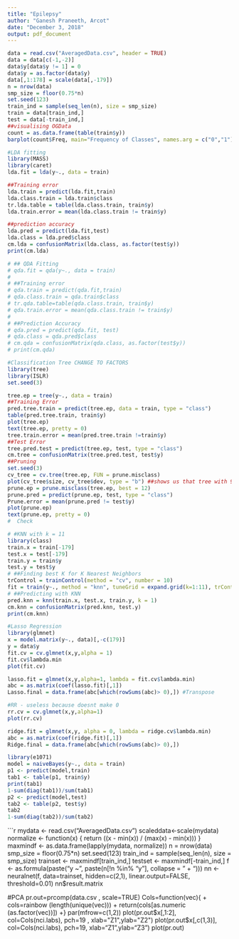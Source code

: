 ---
title: "Epilepsy"
author: "Ganesh Praneeth, Arcot"
date: "December 3, 2018"
output: pdf_document
---

```{r}
data = read.csv("AveragedData.csv", header = TRUE)
data = data[c(-1,-2)]
data$y[data$y != 1] = 0
data$y = as.factor(data$y)
data[,1:178] = scale(data[,-179])
n = nrow(data)
smp_size = floor(0.75*n)
set.seed(123)
train_ind = sample(seq_len(n), size = smp_size)
train = data[train_ind,]
test = data[-train_ind,]
##visualising OGData
count = as.data.frame(table(train$y))
barplot(count$Freq, main="Frequency of Classes", names.arg = c("0","1"), xlab = "Class", ylab = "Count")

```

```{r}
#LDA fitting
library(MASS)
library(caret)
lda.fit = lda(y~., data = train)

##Training error
lda.train = predict(lda.fit,train)
lda.class.train = lda.train$class
tr.lda.table = table(lda.class.train, train$y)
lda.train.error = mean(lda.class.train != train$y)

##prediction accuracy
lda.pred = predict(lda.fit,test)
lda.class = lda.pred$class
cm.lda = confusionMatrix(lda.class, as.factor(test$y))
print(cm.lda)
```

```{r}
# ## QDA Fitting
# qda.fit = qda(y~., data = train)
# 
# ##Training error
# qda.train = predict(qda.fit,train)
# qda.class.train = qda.train$class
# tr.qda.table=table(qda.class.train, train$y)
# qda.train.error = mean(qda.class.train != train$y)
# 
# ##Prediction Accuracy
# qda.pred = predict(qda.fit, test)
# qda.class = qda.pred$class
# cm.qda = confusionMatrix(qda.class, as.factor(test$y))
# print(cm.qda)
```

```{r}
#Classification Tree CHANGE TO FACTORS
library(tree)
library(ISLR)
set.seed(3)

tree.ep = tree(y~., data = train)
##Training Error
pred.tree.train = predict(tree.ep, data = train, type = "class")
table(pred.tree.train, train$y)
plot(tree.ep)
text(tree.ep, pretty = 0)
tree.train.error = mean(pred.tree.train !=train$y)
##Test Error
tree.pred.test = predict(tree.ep, test, type = "class")
cm.tree = confusionMatrix(tree.pred.test, test$y)
##Pruning
set.seed(3)
cv_tree = cv.tree(tree.ep, FUN = prune.misclass)
plot(cv_tree$size, cv_tree$dev, type = "b") ##shows us that tree with 9 nodes is best
prune.ep = prune.misclass(tree.ep, best = 12)
prune.pred = predict(prune.ep, test, type = "class")
Prune.error = mean(prune.pred != test$y)
plot(prune.ep)
text(prune.ep, pretty = 0)
#  Check

```

```{r}
# #KNN with k = 11
library(class)
train.x = train[-179]
test.x = test[-179]
train.y = train$y
test.y = test$y
# ##Finding best K for K Nearest Neighbors
trControl = trainControl(method = "cv", number = 10)
fit = train(y~., method = "knn", tuneGrid = expand.grid(k=1:11), trControl = trControl, metric = "Accuracy", data = data) ##Change to test data
# ##Predicting with KNN
pred.knn = knn(train.x, test.x, train.y, k = 1)
cm.knn = confusionMatrix(pred.knn, test.y)
print(cm.knn)
```

```{r}
#Lasso Regression
library(glmnet)
x = model.matrix(y~., data)[,-c(179)]
y = data$y
fit.cv = cv.glmnet(x,y,alpha = 1)
fit.cv$lambda.min
plot(fit.cv)

lasso.fit = glmnet(x,y,alpha=1, lambda = fit.cv$lambda.min)
abc = as.matrix(coef(lasso.fit)[,1])
Lasso.final = data.frame(abc[which(rowSums(abc)> 0),]) #Transpose

```

```{r}
#RR - useless because doesnt make 0
rr.cv = cv.glmnet(x,y,alpha=1)
plot(rr.cv)

ridge.fit = glmnet(x,y, alpha = 0, lambda = ridge.cv$lambda.min)
abc = as.matrix(coef(ridge.fit)[,1])
Ridge.final = data.frame(abc[which(rowSums(abc)> 0),])
```




```{r}
library(e1071)
model = naiveBayes(y~., data = train)
p1 <- predict(model,train)
tab1 <- table(p1, train$y)
print(tab1)
1-sum(diag(tab1))/sum(tab1)
p2 <- predict(model,test)
tab2 <- table(p2, test$y)
tab2
1-sum(diag(tab2))/sum(tab2)
```



```{r}
mydata <- read.csv("AveragedData.csv")
scaleddata<-scale(mydata)
normalize <- function(x) {
  return ((x - min(x)) / (max(x) - min(x)))
}
maxmindf <- as.data.frame(lapply(mydata, normalize))
n = nrow(data)
smp_size = floor(0.75*n)
set.seed(123)
train_ind = sample(seq_len(n), size = smp_size)
trainset <- maxmindf[train_ind,]
testset <-  maxmindf[-train_ind,]
f <- as.formula(paste("y ~", paste(n[!n %in% "y"], collapse = " + ")))
nn <- neuralnet(f, data=trainset, hidden=c(2,1), linear.output=FALSE, threshold=0.01)
nn$result.matrix








#PCA
 pr.out=prcomp(data.csv , scale=TRUE)
 Cols=function(vec){ 
   + cols=rainbow (length(unique(vec))) 
   + return(cols[as.numeric (as.factor(vec))]) 
   +}
  par(mfrow=c(1,2)) 
   plot(pr.out$x[,1:2], col=Cols(nci.labs), pch=19 ,
        xlab="Z1",ylab="Z2")
   plot(pr.out$x[,c(1,3)], col=Cols(nci.labs), pch=19,
        xlab="Z1",ylab="Z3")
 plot(pr.out)











